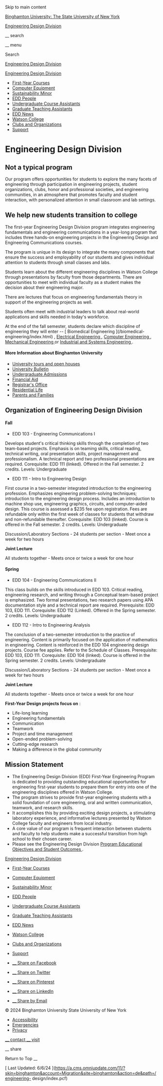 Skip to main content

[ Binghamton University: The State University of New York
](https://www.binghamton.edu/)

[ Engineering Design Division ](/engineering-design/)

__ search

__ menu

Search

[ Engineering Design Division ](/engineering-design/)

[ Engineering Design Division ](/engineering-design/)

  * [ First-Year Courses ](/engineering-design/courses/index.html)
  * [ Computer Equipment ](/engineering-design/courses/equipment.html "Equipment")
  * [ Sustainability Minor ](/engineering-design/sustainability-minor.html)
  * [ EDD People ](/engineering-design/people.html)
  * [ Undergraduate Course Assistants  ](/engineering-design/undergraduate-course-assistants.html)
  * [ Graduate Teaching Assistants  ](/engineering-design/graduate-teaching-assistants.html)
  * [ EDD News ](/engineering-design/news.html)
  * [ Watson College ](/watson/index.html)
  * [ Clubs and Organizations ](/watson/about/student-groups.html)
  * [ Support ](/watson/giving/index.html)

#  Engineering Design Division

##  Not a typical program

Our program offers opportunities for students to explore the many facets of
engineering through participation in engineering projects, student
organizations, clubs, honor and professional societies, and engineering
communities, in an atmosphere that promotes faculty and student interaction,
with personalized attention in small classroom and lab settings.

##  We help new students transition to college

The first-year Engineering Design Division program integrates engineering
fundamentals and engineering communications in a year-long program that
includes three hands-on engineering projects in the Engineering Design and
Engineering Communications courses.

The program is unique in its design to integrate the many components that
ensure the success and employability of our students and gives individual
attention to students through small classes and labs.

Students learn about the different engineering disciplines in Watson College
through presentations by faculty from those departments. There are
opportunities to meet with individual faculty as a student makes the decision
about their engineering major.

There are lectures that focus on engineering fundamentals theory in support of
the engineering projects as well.

Students often meet with industrial leaders to talk about real-world
applications and skills needed in today's workforce.

At the end of the fall semester, students declare which discipline of
engineering they will enter -- [ Biomedical Engineering ](/biomedical-
engineering/index.html) , [ Electrical Engineering ](/ece/index.html) , [
Computer Engineering ](/ece/index.html) , [ Mechanical Engineering
](http://www.binghamton.edu/me/index.html) or [ Industrial and Systems
Engineering ](/ssie/index.html) .

####  More Information about Binghamton University

  * [ University tours and open houses ](/admissions/undergraduate/visit/)
  * [ University Bulletin ](http://catalog.binghamton.edu/)
  * [ Undergraduate Admissions ](/admissions/)
  * [ Financial Aid ](http://bingfa.binghamton.edu/)
  * [ Registrar's Office ](http://registrar.binghamton.edu/)
  * [ Residential Life ](http://reslife.binghamton.edu/)
  * [ Parents and Families ](/admissions/undergraduate/me/parents.html)

##  Organization of Engineering Design Division

####  Fall

  * EDD 103 - Engineering Communications I 

Develops student's critical thinking skills through the completion of two
team-based projects. Emphasis is on teaming skills, critical reading,
technical writing, oral presentation skills, project management and
professionalism. A technical report and two professional presentations are
required. Corequisite: EDD 111 (linked). Offered in the Fall semester. 2
credits. Levels: Undergraduate

  * EDD 111 - Intro to Engineering Design 

First course in a two-semester integrated introduction to the engineering
profession. Emphasizes engineering problem-solving techniques; introduction to
the engineering design process. Includes an introduction to machine shop use,
engineering graphics, circuits, and computer-aided design. This course is
assessed a $235 fee upon registration. Fees are refundable only within the
first week of classes for students that withdraw and non-refundable
thereafter. Corequisite: EDD 103 (linked). Course is offered in the Fall
semester. 2 credits. Levels: Undergraduate

Discussion/Laboratory Sections - 24 students per section - Meet once a week
for two hours

**Joint Lecture**

All students together - Meets once or twice a week for one hour

####  Spring

  * EDD 104 - Engineering Communications II 

This class builds on the skills introduced in EDD 103. Critical reading,
engineering research, and writing through a Conceptual team-based project is
emphasized. Two formal presentations, two research papers using APA
documentation style and a technical report are required. Prerequisite: EDD
103, EDD 111. Corequisite: EDD 112 (Linked). Offered in the Spring semester. 2
credits. Levels: Undergraduate

  * EDD 112 - Intro to Engineering Analysis 

The conclusion of a two-semester introduction to the practice of engineering.
Content is primarily focused on the application of mathematics in engineering.
Content is reinforced in the EDD 104 engineering design projects. Course fee
applies. Refer to the Schedule of Classes. Prerequisite: EDD 103, EDD 111.
Corequisite: EDD 104 (linked). Course is offered in the Spring semester. 2
credits. Levels: Undergraduate

Discussion/Laboratory Sections - 24 students per section - Meet once a week
for two hours

**Joint Lecture**

All students together - Meets once or twice a week for one hour

**First-Year Design projects focus on** :

  * Life-long learning 
  * Engineering fundamentals 
  * Communication 
  * Teamwork 
  * Project and time management 
  * Open-ended problem-solving 
  * Cutting-edge research 
  * Making a difference in the global community 

##  Mission Statement

  * The Engineering Design Division (EDD) First-Year Engineering Program is dedicated to providing outstanding educational opportunities for engineering first-year students to prepare them for entry into one of the engineering disciplines offered in Watson College. 
  * The program strives to provide first-year engineering students with a solid foundation of core engineering, oral and written communication, teamwork, and research skills. 
  * It accomplishes this by providing exciting design projects, a stimulating laboratory experience, and informative lectures presented by Watson College faculty and engineers from local industry. 
  * A core value of our program is frequent interaction between students and faculty to help students make a successful transition from high school to their chosen career. 
  * Please see the Engineering Design Division [ Program Educational Objectives and Student Outcomes ](/engineering-design/eddlearnobj81219.pdf) . 

[ Engineering Design Division ](/engineering-design/)

  * [ First-Year Courses ](/engineering-design/courses/index.html)
  * [ Computer Equipment ](/engineering-design/courses/equipment.html "Equipment")
  * [ Sustainability Minor ](/engineering-design/sustainability-minor.html)
  * [ EDD People ](/engineering-design/people.html)
  * [ Undergraduate Course Assistants  ](/engineering-design/undergraduate-course-assistants.html)
  * [ Graduate Teaching Assistants  ](/engineering-design/graduate-teaching-assistants.html)
  * [ EDD News ](/engineering-design/news.html)
  * [ Watson College ](/watson/index.html)
  * [ Clubs and Organizations ](/watson/about/student-groups.html)
  * [ Support ](/watson/giving/index.html)

  * [ __ Share on Facebook  ](https://www.facebook.com/sharer/sharer.php?u=https%3A%2F%2Fwww.binghamton.edu%2Fengineering-design%2Findex.html)
  * [ __ Share on Twitter  ](https://twitter.com/intent/tweet?url=https%3A%2F%2Fwww.binghamton.edu%2Fengineering-design%2Findex.html&text=Engineering+Design+Division+%7C+Binghamton+University)
  * [ __ Share on Pinterest  ](https://www.pinterest.com/pin/create/button/?url=https%3A%2F%2Fwww.binghamton.edu%2Fengineering-design%2Findex.html&description=First+year+study+at+the+Thomas+J.+Watson+College+of+Engineering+and+Applied+Science%0Aat+Binghamton+University&media=https%3A%2F%2Fwww.binghamton.edu%2Fengineering-design%2Fimg%2Fhi-res%2Frandom.jpg)
  * [ __ Share on LinkedIn  ](https://www.linkedin.com/shareArticle?url=https%3A%2F%2Fwww.binghamton.edu%2Fengineering-design%2Findex.html&mini=true)
  * [ __ Share by Email  ](mailto:?subject=Engineering%20Design%20Division%20%7C%20Binghamton%20University&body=https://www.binghamton.edu/engineering-design/index.html)

© 2024 Binghamton University  State University of New York

  * [ Accessibility ](/accessibility/)
  * [ Emergencies ](/alert/)
  * [ Privacy ](/privacy/)

[ __ contact  ](https://www.binghamton.edu/contact) [ __ visit
](https://www.binghamton.edu/visit)

__ share

Return to Top  __

[ Last Updated: 6/6/24
](https://a.cms.omniupdate.com/11/?skin=binghamton&account=Migration&site=binghamton&action=de&path=/engineering-
design/index.pcf)

